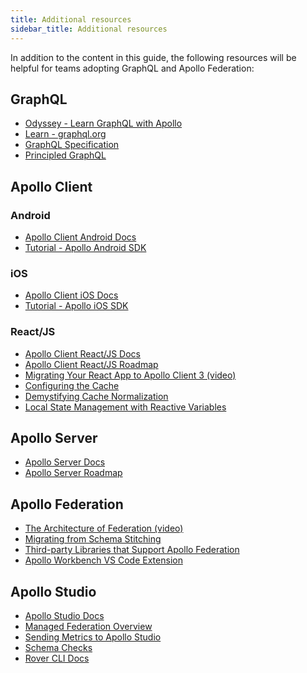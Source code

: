 ```yaml
---
title: Additional resources
sidebar_title: Additional resources
---
```


In addition to the content in this guide, the following resources will be helpful for teams adopting GraphQL and Apollo Federation:

## GraphQL

- [Odyssey - Learn GraphQL with Apollo](https://www.apollographql.com/tutorials)
- [Learn - graphql.org](https://graphql.org/learn/)
- [GraphQL Specification](http://spec.graphql.org/)
- [Principled GraphQL](https://principledgraphql.com/)

## Apollo Client

### Android

- [Apollo Client Android Docs](https://www.apollographql.com/docs/android/)
- [Tutorial - Apollo Android SDK](https://www.apollographql.com/docs/android/tutorial/00-introduction/)

### iOS

- [Apollo Client iOS Docs](https://www.apollographql.com/docs/ios/)
- [Tutorial - Apollo iOS SDK](https://www.apollographql.com/docs/ios/tutorial/tutorial-introduction/)

### React/JS

- [Apollo Client React/JS Docs](https://www.apollographql.com/docs/react/)
- [Apollo Client React/JS Roadmap](https://github.com/apollographql/apollo-client/blob/main/ROADMAP.md)
- [Migrating Your React App to Apollo Client 3 (video)](https://www.youtube.com/watch?v=dlKzlksOUtU)
- [Configuring the Cache](https://www.apollographql.com/docs/react/caching/cache-configuration/)
- [Demystifying Cache Normalization](https://www.apollographql.com/blog/demystifying-cache-normalization/)
- [Local State Management with Reactive Variables](https://www.apollographql.com/blog/local-state-management-with-reactive-variables/)

## Apollo Server

- [Apollo Server Docs](https://www.apollographql.com/docs/apollo-server/)
- [Apollo Server Roadmap](https://github.com/apollographql/apollo-server/blob/main/ROADMAP.md)

## Apollo Federation

- [The Architecture of Federation (video)](https://www.youtube.com/watch?v=LKQKn1oFXJU)
- [Migrating from Schema Stitching](https://www.apollographql.com/docs/federation/migrating-from-stitching/)
- [Third-party Libraries that Support Apollo Federation](https://www.apollographql.com/docs/federation/other-servers/)
- [Apollo Workbench VS Code Extension](https://marketplace.visualstudio.com/items?itemName=apollographql.apollo-workbench)

## Apollo Studio

- [Apollo Studio Docs](https://www.apollographql.com/docs/studio/)
- [Managed Federation Overview](https://www.apollographql.com/docs/federation/managed-federation/overview/)
- [Sending Metrics to Apollo Studio](https://www.apollographql.com/docs/studio/setup-analytics/)
- [Schema Checks](https://www.apollographql.com/docs/studio/schema-checks/)
- [Rover CLI Docs](https://www.apollographql.com/docs/rover/)
